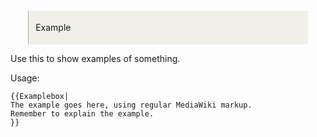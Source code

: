 <div style="margin: 0.3em 2em; padding: 0.3em; padding-left: 0.8em; background: #f0f0e9; border-left: 1px solid #aaa;"><p style="margin: 0; padding-bottom: 0.3em; font-size: 115%; font-weight: bold;">Example</p><div style="margin-left: 1em;">{{{1}}}</div></div>
<noinclude>Use this to show examples of something.

Usage:

<pre>
{{Examplebox|
The example goes here, using regular MediaWiki markup.
Remember to explain the example.
}}
</pre>
</noinclude>